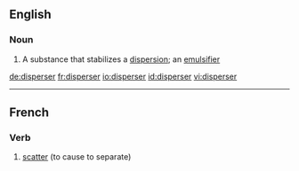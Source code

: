 ==English==

===Noun===
{{en-noun}}

# A substance that stabilizes a [[dispersion]]; an [[emulsifier]]

[[de:disperser]]
[[fr:disperser]]
[[io:disperser]]
[[id:disperser]]
[[vi:disperser]]

----
{{rfc-auto|sort languages}}
==French==

===Verb===
{{infl|fr|verb}}

# [[scatter]] (to cause to separate)

{{tbot entry|French|scatter|2008|April|fr}}